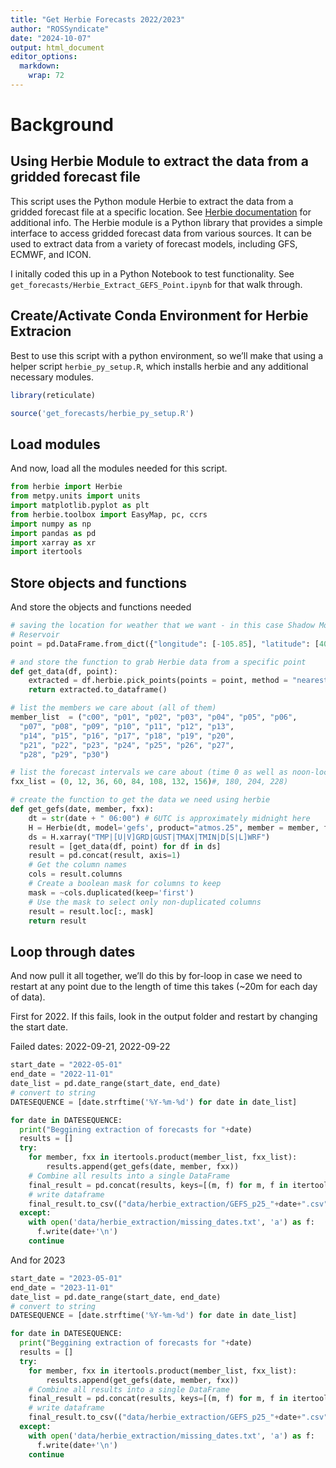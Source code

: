 ```yaml
---
title: "Get Herbie Forecasts 2022/2023"
author: "ROSSyndicate"
date: "2024-10-07"
output: html_document
editor_options: 
  markdown: 
    wrap: 72
---
```


# Background

## Using Herbie Module to extract the data from a gridded forecast file

This script uses the Python module Herbie to extract the data from a
gridded forecast file at a specific location. See [Herbie
documentation](https://herbie.readthedocs.io/en/latest/) for additional
info. The Herbie module is a Python library that provides a simple
interface to access gridded forecast data from various sources. It can
be used to extract data from a variety of forecast models, including
GFS, ECMWF, and ICON.

I initally coded this up in a Python Notebook to test functionality. See
`get_forecasts/Herbie_Extract_GEFS_Point.ipynb` for that walk through.

## Create/Activate Conda Environment for Herbie Extracion

Best to use this script with a python environment, so we'll make that
using a helper script `herbie_py_setup.R`, which installs herbie and any
additional necessary modules.

```r
library(reticulate)

source('get_forecasts/herbie_py_setup.R')
```

## Load modules

And now, load all the modules needed for this script.

```python
from herbie import Herbie
from metpy.units import units
import matplotlib.pyplot as plt
from herbie.toolbox import EasyMap, pc, ccrs
import numpy as np
import pandas as pd
import xarray as xr
import itertools
```

## Store objects and functions

And store the objects and functions needed

```python
# saving the location for weather that we want - in this case Shadow Mountain 
# Reservoir
point = pd.DataFrame.from_dict({"longitude": [-105.85], "latitude": [40.22], "stid": ["smr"]}, orient="columns")

# and store the function to grab Herbie data from a specific point
def get_data(df, point):
    extracted = df.herbie.pick_points(points = point, method = "nearest")
    return extracted.to_dataframe()

# list the members we care about (all of them)
member_list  = ("c00", "p01", "p02", "p03", "p04", "p05", "p06",
  "p07", "p08", "p09", "p10", "p11", "p12", "p13", 
  "p14", "p15", "p16", "p17", "p18", "p19", "p20",
  "p21", "p22", "p23", "p24", "p25", "p26", "p27",
  "p28", "p29", "p30")

# list the forecast intervals we care about (time 0 as well as noon-local for 7 days)
fxx_list = (0, 12, 36, 60, 84, 108, 132, 156)#, 180, 204, 228)

# create the function to get the data we need using herbie
def get_gefs(date, member, fxx):
    dt = str(date + " 06:00") # 6UTC is approximately midnight here
    H = Herbie(dt, model='gefs', product="atmos.25", member = member, fxx = fxx)
    ds = H.xarray("TMP|[U|V]GRD|GUST|TMAX|TMIN|D[S|L]WRF")
    result = [get_data(df, point) for df in ds]
    result = pd.concat(result, axis=1)
    # Get the column names
    cols = result.columns
    # Create a boolean mask for columns to keep
    mask = ~cols.duplicated(keep='first')
    # Use the mask to select only non-duplicated columns
    result = result.loc[:, mask]
    return result

```

## Loop through dates

And now pull it all together, we'll do this by for-loop in case we need
to restart at any point due to the length of time this takes (\~20m for
each day of data).

First for 2022. If this fails, look in the output folder and restart by changing
the start date.

Failed dates: 2022-09-21, 2022-09-22

```python
start_date = "2022-05-01"
end_date = "2022-11-01"
date_list = pd.date_range(start_date, end_date)
# convert to string
DATESEQUENCE = [date.strftime('%Y-%m-%d') for date in date_list]

for date in DATESEQUENCE:
  print("Beggining extraction of forecasts for "+date)
  results = []
  try:
    for member, fxx in itertools.product(member_list, fxx_list):
        results.append(get_gefs(date, member, fxx))
    # Combine all results into a single DataFrame
    final_result = pd.concat(results, keys=[(m, f) for m, f in itertools.product(member_list, fxx_list)])
    # write dataframe
    final_result.to_csv(("data/herbie_extraction/GEFS_p25_"+date+".csv"), index=False)
  except:
    with open('data/herbie_extraction/missing_dates.txt', 'a') as f:
      f.write(date+'\n')
    continue

```

And for 2023

```python
start_date = "2023-05-01"
end_date = "2023-11-01"
date_list = pd.date_range(start_date, end_date)
# convert to string
DATESEQUENCE = [date.strftime('%Y-%m-%d') for date in date_list]

for date in DATESEQUENCE:
  print("Beggining extraction of forecasts for "+date)
  results = []
  try:
    for member, fxx in itertools.product(member_list, fxx_list):
        results.append(get_gefs(date, member, fxx))
    # Combine all results into a single DataFrame
    final_result = pd.concat(results, keys=[(m, f) for m, f in itertools.product(member_list, fxx_list)])
    # write dataframe
    final_result.to_csv(("data/herbie_extraction/GEFS_p25_"+date+".csv"), index=False)
  except:
    with open('data/herbie_extraction/missing_dates.txt', 'a') as f:
      f.write(date+'\n')
    continue

```
